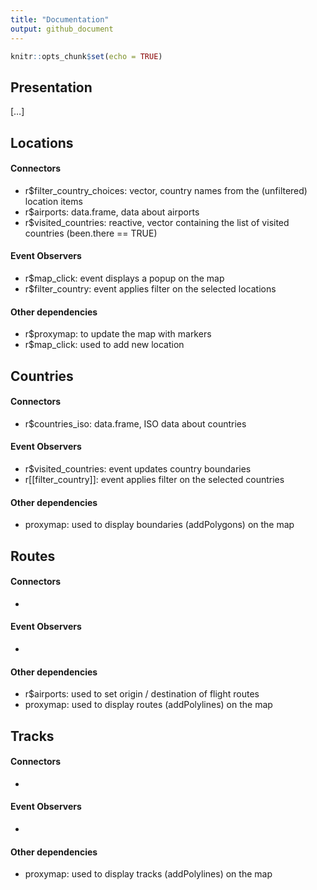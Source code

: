 ```yaml
---
title: "Documentation"
output: github_document
---
```


```r
knitr::opts_chunk$set(echo = TRUE)
```

## Presentation

[...]

## Locations

#### Connectors

-   r\$filter_country_choices: vector, country names from the (unfiltered) location items
-   r\$airports: data.frame, data about airports
-   r\$visited_countries: reactive, vector containing the list of visited countries (been.there == TRUE)

#### Event Observers

-   r\$map_click: event displays a popup on the map
-   r\$filter_country: event applies filter on the selected locations

#### Other dependencies

-   r\$proxymap: to update the map with markers
-   r\$map_click: used to add new location

## Countries

#### Connectors

-   r\$countries_iso: data.frame, ISO data about countries

#### Event Observers

- r$visited_countries: event updates country boundaries
- r[[filter_country]]: event applies filter on the selected countries

#### Other dependencies

- proxymap: used to display boundaries (addPolygons) on the map


## Routes

#### Connectors

-   

#### Event Observers

- 

#### Other dependencies

- r$airports: used to set origin / destination of flight routes
- proxymap: used to display routes (addPolylines) on the map


## Tracks

#### Connectors

-   

#### Event Observers

- 

#### Other dependencies

- proxymap: used to display tracks (addPolylines) on the map

